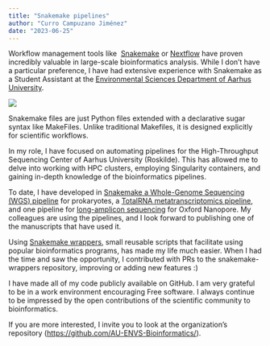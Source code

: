 ```yaml
---
title: "Snakemake pipelines"
author: "Curro Campuzano Jiménez"
date: "2023-06-25"
---
```


Workflow management tools like  [Snakemake](https://snakemake.readthedocs.io/en/stable/) or [Nextflow](https://www.nextflow.io/) have proven incredibly valuable in large-scale bioinformatics analysis. While I don't have a particular preference, I have had extensive experience with Snakemake as a Student Assistant at the [Environmental Sciences Department of Aarhus University](https://envs.au.dk/en/).

![](snakemake.png){fig-align="center"}

Snakemake files are just Python files extended with a declarative sugar syntax like MakeFiles. Unlike traditional Makefiles, it is designed explicitly for scientific workflows. 

In my role, I have focused on automating pipelines for the High-Throughput Sequencing Center of Aarhus University (Roskilde). This has allowed me to delve into working with HPC clusters, employing Singularity containers, and gaining in-depth knowledge of the bioinformatics pipelines.

To date, I have developed in [Snakemake a Whole-Genome Sequencing (WGS) pipeline](https://github.com/AU-ENVS-Bioinformatics/IlluminaSnakemake) for prokaryotes, a [TotalRNA metatranscriptomics pipeline](https://github.com/AU-ENVS-Bioinformatics/TotalRNA-Snakemake), and one pipeline for [long-amplicon sequencing](https://github.com/AU-ENVS-Bioinformatics/emu-smk) for Oxford Nanopore. My colleagues are using the pipelines, and I look forward to publishing one of the manuscripts that have used it. 

Using [Snakemake wrappers](https://snakemake-wrappers.readthedocs.io/en/stable/), small reusable scripts that facilitate using popular bioinformatics programs, has made my life much easier. When I had the time and saw the opportunity, I contributed with PRs to the snakemake-wrappers repository, improving or adding new features :)

I have made all of my code publicly available on GitHub. I am very grateful to be in a work environment encouraging Free software. I always continue to be impressed by the open contributions of the scientific community to bioinformatics.  

If you are more interested, I invite you to look at the organization's repository (<https://github.com/AU-ENVS-Bioinformatics/>).
